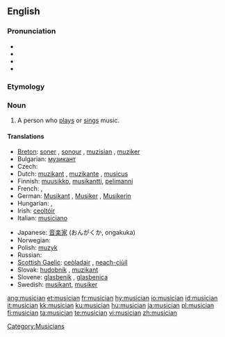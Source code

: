 {{wikipedia|dab=musician}}
==English==

===Pronunciation===
* {{hyphenation|mu|si|cian}}
* {{IPA|mjuˈzɪʃən}}
* {{audio|en-us-musician.ogg|Audio (US)}}
* {{rhymes|ɪʃən}}

===Etymology===
{{suffix|music|ian}}

===Noun===
{{en-noun}}

# A person who [[play]]s or [[sing]]s music.

====Translations====
{{trans-top|a person who plays or sings music}}
* [[Breton]]: [[soner]] {{m}}, [[sonour]] {{m}}, [[muzisian]] {{m}}, [[muziker]] {{m}}
* Bulgarian: [[музикант]] {{m}}
* Czech: {{t-|cs|hudebník|m}}
* Dutch: [[muzikant]] {{m}}, [[muzikante]] {{f}}, [[musicus]] {{m|f}}
* Finnish: [[muusikko]], [[musikantti]], [[pelimanni]]
* French: {{t+|fr|musicien|m}}, {{t+|fr|musicienne|f}}
* German: [[Musikant]] {{m}}, [[Musiker]] {{m}}, [[Musikerin]] {{f}}
* Hungarian: {{t+|hu|zenész}}, {{t|hu|muzsikus}}
* Irish: [[ceoltóir]]
* Italian: [[musiciano]] {{m}}
{{trans-mid}}
* Japanese: [[音楽家]] (おんがくか, ongakuka)
* Norwegian: {{t-|no|musiker|m}}
* Polish: [[muzyk]] {{m}}
* Russian: {{t+|ru|музыкант|m|sc=Cyrl}}
* [[Scottish Gaelic]]: [[ceòladair]] {{m}}, [[neach-ciùil]] {{m}}
* Slovak: [[hudobník]] {{m}}, [[muzikant]] {{m}}
* Slovene: [[glasbenik]] {{m}}, [[glasbenica]] {{f}}
* Swedish: [[musikant]], [[musiker]]
{{trans-bottom}}

[[Category:Musicians]]

[[ang:musician]]
[[et:musician]]
[[fr:musician]]
[[hy:musician]]
[[io:musician]]
[[id:musician]]
[[it:musician]]
[[kk:musician]]
[[ku:musician]]
[[hu:musician]]
[[ja:musician]]
[[pl:musician]]
[[fi:musician]]
[[ta:musician]]
[[te:musician]]
[[vi:musician]]
[[zh:musician]]